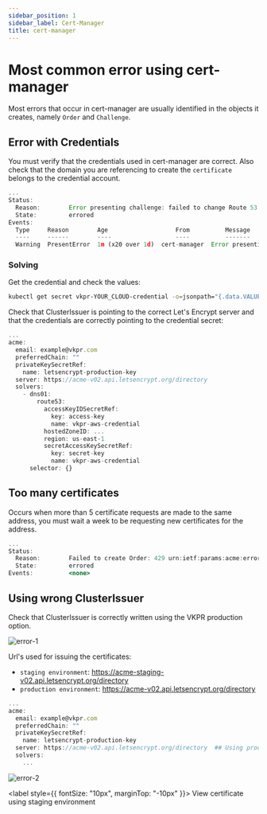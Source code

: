 ```yaml
---
sidebar_position: 1
sidebar_label: Cert-Manager
title: cert-manager
---
```


# Most common error using cert-manager

Most errors that occur in cert-manager are usually identified in the objects it creates, namely `Order` and `Challenge`.

## Error with Credentials

You must verify that the credentials used in cert-manager are correct.
Also check that the domain you are referencing to create the `certificate` belongs to the credential account.

```jsx title="➜ kubectl describe challenge whoami-cert-f8qns-2445062599-737753945"
...
Status:
  Reason:        Error presenting challenge: failed to change Route 53 record set: InvalidClientTokenId: The security token included in the request is invalid.duplicate-certificate-limit/
  State:         errored
Events:
  Type     Reason        Age                   From          Message
  ----     ------        ----                  ----          -------
  Warning  PresentError  1m (x20 over 1d)  cert-manager  Error presenting challenge: failed to change Route 53 record set: InvalidClientTokenId: The security token included in the request is invalid.
```

### Solving

Get the credential and check the values:

```sh
kubectl get secret vkpr-YOUR_CLOUD-credential -o=jsonpath="{.data.VALUE}" -n vkpr | base64 --decode
```

Check that ClusterIssuer is pointing to the correct Let's Encrypt server and that the credentials are correctly pointing to the credential secret:

```jsx title="➜ kubectl get clusterissuer certmanager-issuer -o=yaml | yq eval ".spec" -"
...
acme:
  email: example@vkpr.com
  preferredChain: ""
  privateKeySecretRef:
    name: letsencrypt-production-key
  server: https://acme-v02.api.letsencrypt.org/directory
  solvers:
    - dns01:
        route53:
          accessKeyIDSecretRef:
            key: access-key
            name: vkpr-aws-credential
          hostedZoneID: ...
          region: us-east-1
          secretAccessKeySecretRef:
            key: secret-key
            name: vkpr-aws-credential
      selector: {}
```

## Too many certificates

Occurs when more than 5 certificate requests are made to the same address, you must wait a week to be requesting new certificates for the address.

```jsx title="➜ kubectl describe order whoami-cert-mnc9g-2445062599"
...
Status:
  Reason:        Failed to create Order: 429 urn:ietf:params:acme:error:rateLimited: Error creating new order :: too many certificates (5) already issued for this exact set of domains in the last 168 hours: whoami.test.vkpr.com, retry after 2022-09-01T04:46:38Z: see https://letsencrypt.org/docs/duplicate-certificate-limit/
  State:         errored
Events:          <none>
```

## Using wrong ClusterIssuer

Check that ClusterIssuer is correctly written using the VKPR production option.

<div style={{ textAlign: "center" }}>

![error-1](/img/troubleshooting/cert-manager/error-browser-certificate.png)

</div>

Url's used for issuing the certificates:

- `staging environment`: https://acme-staging-v02.api.letsencrypt.org/directory
- `production environment`: https://acme-v02.api.letsencrypt.org/directory

```jsx title="➜ kubectl get clusterissuer certmanager-issuer -o=yaml | yq eval ".spec" -"
...
acme:
  email: example@vkpr.com
  preferredChain: ""
  privateKeySecretRef:
    name: letsencrypt-production-key
  server: https://acme-v02.api.letsencrypt.org/directory  ## Using production env
  solvers:
    ...
```

<div style={{ textAlign: "center" }}>

![error-2](/img/troubleshooting/cert-manager/info-error-certificate.png)

<label style={{ fontSize: "10px", marginTop: "-10px" }}>
  View certificate using staging environment
</label>

</div>
